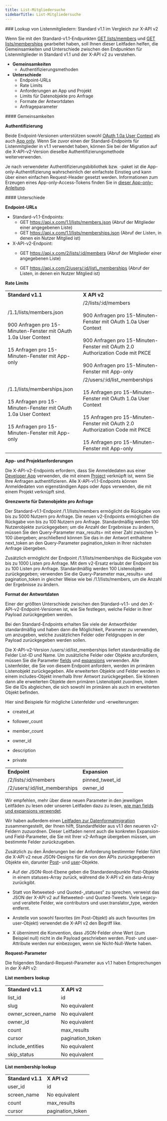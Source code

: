 ```yaml
---
title: List-Mitgliedersuche
sidebarTitle: List-Mitgliedersuche
---
```



<div id="list-members-lookup-standard-v11-compared-to-x-api-v2">
  ### Lookup von Listenmitgliedern: Standard v1.1 im Vergleich zur X-API v2
</div>

Wenn Sie mit den Standard-v1.1-Endpunkten [GET lists/members](https://developer.x.com/en/docs/twitter-api/v1/accounts-and-users/create-manage-lists/api-reference/get-lists-members) und [GET lists/memberships](https://developer.x.com/en/docs/twitter-api/v1/accounts-and-users/create-manage-lists/api-reference/get-lists-memberships) gearbeitet haben, soll Ihnen dieser Leitfaden helfen, die Gemeinsamkeiten und Unterschiede zwischen den Endpunkten für Listenmitglieder in Standard v1.1 und der X-API v2 zu verstehen.

- **Gemeinsamkeiten**
  - Authentifizierungsmethoden
- **Unterschiede**
  - Endpoint-URLs
  - Rate Limits
  - Anforderungen an App und Projekt
  - Limits für Datenobjekte pro Anfrage
  - Formate der Antwortdaten
  - Anfrageparameter

<div id="similarities">
  #### Gemeinsamkeiten
</div>

**Authentifizierung**

Beide Endpoint-Versionen unterstützen sowohl [OAuth 1.0a User Context](/de/resources/fundamentals/authentication#oauth-1-0a-2) als auch [App only](/de/resources/fundamentals/authentication#oauth-2-0). Wenn Sie zuvor einen der Standard-Endpoints für Listenmitglieder in v1.1 verwendet haben, können Sie bei der Migration auf die X-API-v2-Version dieselbe Authentifizierungsmethode weiterverwenden.

Je nach verwendeter Authentifizierungsbibliothek bzw. -paket ist die App-only-Authentifizierung wahrscheinlich der einfachste Einstieg und kann über einen einfachen Request-Header gesetzt werden. Informationen zum Erzeugen eines App-only-Access-Tokens finden Sie in [dieser App-only-Anleitung](/de/resources/fundamentals/authentication#bearer-token-also-known-as-app-only).

<div id="differences">
  #### Unterschiede
</div>

**Endpoint-URLs**

- Standard-v1.1-Endpoints:
  - GET https://api.x.com/1.1/lists/members.json
    (Abruf der Mitglieder einer angegebenen Liste)
  - GET https://api.x.com/1.1/lists/memberships.json
    (Abruf der Listen, in denen ein Nutzer Mitglied ist)
- X-API-v2-Endpoint:
  - GET https://api.x.com/2/lists/:id/members
    (Abruf der Mitglieder einer angegebenen Liste)

  - GET https://api.x.com/2/users/:id/list\_memberships
    (Abruf der Listen, in denen ein Nutzer Mitglied ist)

**Rate Limits**

|     |     |
| :--- | :--- |
| **Standard v1.1** | **X API v2** |
| /1.1/lists/members.json<br /><br />900 Anfragen pro 15-Minuten-Fenster mit OAuth 1.0a User Context<br /><br />15 Anfragen pro 15-Minuten-Fenster mit App-only | /2/lists/:id/members<br /><br />900 Anfragen pro 15-Minuten-Fenster mit OAuth 1.0a User Context<br /><br />900 Anfragen pro 15-Minuten-Fenster mit OAuth 2.0 Authorization Code mit PKCE<br /><br />900 Anfragen pro 15-Minuten-Fenster mit App-only |
| /1.1/lists/memberships.json<br /><br />15 Anfragen pro 15-Minuten-Fenster mit OAuth 1.0a User Context<br /><br />15 Anfragen pro 15-Minuten-Fenster mit App-only | /2/users/:id/list\_memberships<br /><br />15 Anfragen pro 15-Minuten-Fenster mit OAuth 1.0a User Context<br /><br />15 Anfragen pro 15-Minuten-Fenster mit OAuth 2.0 Authorization Code mit PKCE<br /><br />15 Anfragen pro 15-Minuten-Fenster mit App-only |

**App- und Projektanforderungen**

Die X-API-v2-Endpoints erfordern, dass Sie Anmeldedaten aus einer [Developer App](/de/resources/fundamentals/developer-apps) verwenden, die mit einem [Project](/de/resources/fundamentals/projects) verknüpft ist, wenn Sie Ihre Anfragen authentifizieren. Alle X-API-v1.1-Endpoints können Anmeldedaten von eigenständigen Apps oder Apps verwenden, die mit einem Projekt verknüpft sind.

**Grenzwerte für Datenobjekte pro Anfrage**

Der Standard-v1.1-Endpoint /1.1/lists/members ermöglicht die Rückgabe von bis zu 5000 Nutzern pro Anfrage. Die neuen v2-Endpoints ermöglichen die Rückgabe von bis zu 100 Nutzern pro Anfrage. Standardmäßig werden 100 Nutzerobjekte zurückgegeben; um die Anzahl der Ergebnisse zu ändern, müssen Sie den Query-Parameter max\_results= mit einer Zahl zwischen 1–100 übergeben; anschließend können Sie das in der Antwort enthaltene next\_token an den Query-Parameter pagination\_token in Ihrer nächsten Anfrage übergeben.

Zusätzlich ermöglicht der Endpoint /1.1/lists/memberships die Rückgabe von bis zu 1000 Listen pro Anfrage. Mit dem v2-Ersatz erlaubt der Endpoint bis zu 100 Listen pro Anfrage. Standardmäßig werden 100 Listenobjekte zurückgegeben; verwenden Sie die Query-Parameter max\_results= und pagination\_token in gleicher Weise wie bei /1.1/lists/members, um die Anzahl der Ergebnisse zu ändern.

**Format der Antwortdaten**

Einer der größten Unterschiede zwischen den Standard-v1.1- und den X-API-v2-Endpoint-Versionen ist, wie Sie festlegen, welche Felder in Ihrer Payload zurückgegeben werden.

Bei den Standard-Endpoints erhalten Sie viele der Antwortfelder standardmäßig und haben dann die Möglichkeit, Parameter zu verwenden, um anzugeben, welche zusätzlichen Felder oder Feldgruppen in der Payload zurückgegeben werden sollen.

Die X-API-v2-Version /users/:id/list\_memberships liefert standardmäßig die Felder List-ID und Name. Um zusätzliche Felder oder Objekte anzufordern, müssen Sie die Parameter [fields](/de/x-api/fundamentals/fields) und [expansions](/de/x-api/fundamentals/expansions) verwenden. Alle Listenfelder, die Sie von diesem Endpoint anfordern, werden im primären Listenobjekt zurückgegeben. Alle erweiterten Objekte und Felder werden in einem includes-Objekt innerhalb Ihrer Antwort zurückgegeben. Sie können dann alle erweiterten Objekte dem primären Listenobjekt zuordnen, indem Sie die IDs abgleichen, die sich sowohl im primären als auch im erweiterten Objekt befinden.

Hier sind Beispiele für mögliche Listenfelder und -erweiterungen:

- created\_at

- follower\_count

- member\_count

- owner\_id

- description

- private

|     |     |
| :--- | :--- |
| **Endpoint** | **Expansion** |
| /2/lists/:id/members | pinned\_tweet\_id |
| /2/users/:id/list\_memberships | owner\_id |

Wir empfehlen, mehr über diese neuen Parameter in den jeweiligen Leitfäden zu lesen oder unseren Leitfaden dazu zu lesen, [wie man fields und expansions verwendet](/de/x-api/fundamentals/data-dictionary#how-to-use-fields-and-expansions). 

Wir haben außerdem einen [Leitfaden zur Datenformatmigration](/de/x-api/migrate/data-format-migration) zusammengestellt, der Ihnen hilft, Standardfelder aus v1.1 den neueren v2-Feldern zuzuordnen. Dieser Leitfaden nennt auch die konkreten Expansion- und Field-Parameter, die Sie mit Ihrer v2-Anfrage übergeben müssen, um bestimmte Felder zurückzugeben. 

Zusätzlich zu den Änderungen bei der Anforderung bestimmter Felder führt die X-API v2 neue JSON-Designs für die von den APIs zurückgegebenen Objekte ein, darunter [Post](/de/x-api/fundamentals/data-dictionary#tweet)- und [user](/de/x-api/fundamentals/data-dictionary#user)-Objekte.

- Auf der JSON-Root-Ebene geben die Standardendpunkte Post-Objekte in einem statuses-Array zurück, während die X-API v2 ein data-Array zurückgibt. 

- Statt von Retweeted- und Quoted-„statuses“ zu sprechen, verweist das JSON der X-API v2 auf Retweeted- und Quoted-Tweets. Viele Legacy- und veraltete Felder, wie contributors und user.translator\_type, werden entfernt. 

- Anstelle von sowohl favorites (im Post-Objekt) als auch favourites (im user-Objekt) verwendet die X-API v2 den Begriff like. 

- X übernimmt die Konvention, dass JSON-Felder ohne Wert (zum Beispiel null) nicht in die Payload geschrieben werden. Post- und user-Attribute werden nur einbezogen, wenn sie Nicht-Null-Werte haben.

**Request-Parameter**

Die folgenden Standard-Request-Parameter aus v1.1 haben Entsprechungen in der X-API v2:

**List members lookup**

|     |     |
| :--- | :--- |
| **Standard v1.1** | **X API v2** |
| list\_id | id  |
| slug | No equivalent |
| owner\_screen\_name | No equivalent |
| owner\_id | No equivalent |
| count | max\_results |
| cursor | pagination\_token |
| include\_entities | No equivalent |
| skip\_status | No equivalent |

**List membership lookup**

|     |     |
| :--- | :--- |
| **Standard v1.1** | **X API v2** |
| user\_id | id  |
| screen\_name | No equivalent |
| count | max\_results |
| cursor | pagination\_token |